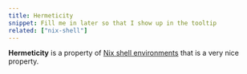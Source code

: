 ```yaml
---
title: Hermeticity
snippet: Fill me in later so that I show up in the tooltip
related: ["nix-shell"]
---
```


**Hermeticity** is a property of [Nix shell environments][shell] that is a very nice property.

[shell]: /concepts/shell
